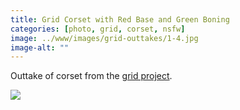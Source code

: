 ```yaml
---
title: Grid Corset with Red Base and Green Boning
categories: [photo, grid, corset, nsfw]
image: ../www/images/grid-outtakes/1-4.jpg
image-alt: ""
---
```


Outtake of corset from the [grid project](/posts/2025-01-27_grid-project.html).

![](../www/images/grid-outtakes/1-4.jpg)

